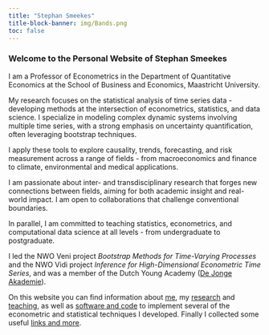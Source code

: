 ```yaml
---
title: "Stephan Smeekes"
title-block-banner: img/Bands.png
toc: false
---
```



### Welcome to the Personal Website of Stephan Smeekes

I am a Professor of Econometrics in the Department of Quantitative Economics at the School of Business and Economics, Maastricht University.

My research focuses on the statistical analysis of time series data - developing methods at the intersection of econometrics, statistics, and data science. I specialize in modeling complex dynamic systems involving multiple time series, with a strong emphasis on uncertainty quantification, often leveraging bootstrap techniques.

I apply these tools to explore causality, trends, forecasting, and risk measurement across a range of fields - from macroeconomics and finance to climate, environmental and medical applications.

I am passionate about inter- and transdisciplinary research that forges new connections between fields, aiming for both academic insight and real-world impact. I am open to collaborations that challenge conventional boundaries.

In parallel, I am committed to teaching statistics, econometrics, and computational data science at all levels - from undergraduate to postgraduate.

I led the NWO Veni project *Bootstrap Methods for Time-Varying Processes* and the NWO Vidi project  *Inference for High-Dimensional Econometric Time Series*, and was a member of the Dutch Young Academy ([De Jonge Akademie](https://www.dejongeakademie.nl/)).

On this website you can find information about [me](about.qmd), my [research](research.qmd) and [teaching](teaching.qmd), as well as [software and code](software.qmd) to implement several of the econometric and statistical techniques I developed. Finally I collected some useful [links and more](more.qmd).
